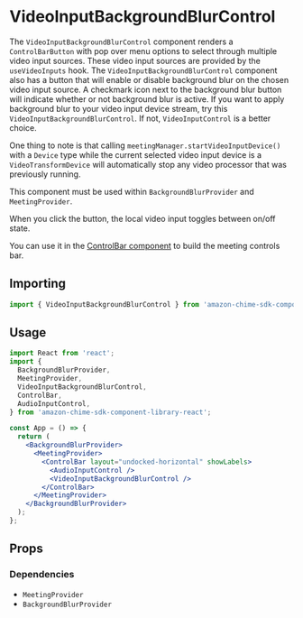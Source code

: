 
<Meta title="SDK Components/MeetingControls/VideoInputBackgroundBlurControl" />

# VideoInputBackgroundBlurControl

The `VideoInputBackgroundBlurControl` component renders a `ControlBarButton` with pop over menu options to select through multiple video input sources.
These video input sources are provided by the `useVideoInputs` hook.
The `VideoInputBackgroundBlurControl` component also has a button that will enable or disable background blur on the chosen video input source. A checkmark icon
next to the background blur button will indicate whether or not background blur is active. If you want to apply background blur to your video input device stream,
try this `VideoInputBackgroundBlurControl`. If not, `VideoInputControl` is a better choice.

One thing to note is that calling `meetingManager.startVideoInputDevice()` with a `Device` type while the current selected video input device is a `VideoTransformDevice`
will automatically stop any video processor that was previously running.

This component must be used within `BackgroundBlurProvider` and `MeetingProvider`.

When you click the button, the local video input toggles between on/off state.

You can use it in the [ControlBar component](/docs/ui-components-controlbar--control-bar) to build the meeting controls bar.

## Importing

```javascript
import { VideoInputBackgroundBlurControl } from 'amazon-chime-sdk-component-library-react';
```

## Usage

```jsx
import React from 'react';
import {
  BackgroundBlurProvider,
  MeetingProvider,
  VideoInputBackgroundBlurControl,
  ControlBar,
  AudioInputControl,
} from 'amazon-chime-sdk-component-library-react';

const App = () => {
  return (
    <BackgroundBlurProvider>
      <MeetingProvider>
        <ControlBar layout="undocked-horizontal" showLabels>
          <AudioInputControl />
          <VideoInputBackgroundBlurControl />
        </ControlBar>
      </MeetingProvider>
    </BackgroundBlurProvider>
  );
};
```

## Props

<Props of={VideoInputBackgroundBlurControl} />

### Dependencies

- `MeetingProvider`
- `BackgroundBlurProvider`
